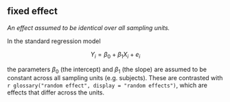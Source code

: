 ## fixed effect

<dfn>An effect assumed to be identical over all sampling units.</dfn>

In the standard regression model

$$Y_i = \beta_0 + \beta_1 X_i + e_i$$

the parameters $\beta_0$ (the intercept) and $\beta_1$ (the slope) are assumed to be constant across all sampling units (e.g. subjects). These are contrasted with `r glossary("random effect", display = "random effects")`, which are effects that differ across the units.
